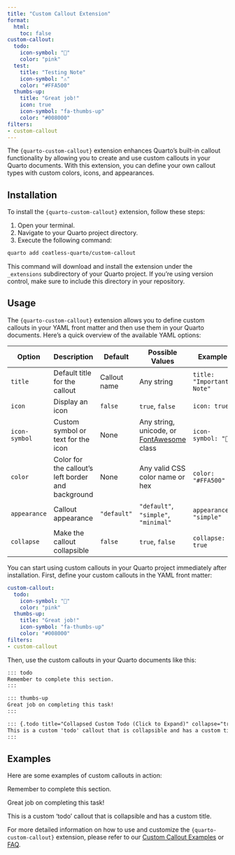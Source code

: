 ```yaml
---
title: "Custom Callout Extension"
format: 
  html:
    toc: false
custom-callout:
  todo:
    icon-symbol: "📝"
    color: "pink"
  test:
    title: "Testing Note"
    icon-symbol: "⚠️"
    color: "#FFA500"
  thumbs-up:
    title: "Great job!"
    icon: true
    icon-symbol: "fa-thumbs-up"
    color: "#008000"
filters:
- custom-callout
---
```


The `{quarto-custom-callout}` extension enhances Quarto's built-in callout functionality by allowing you to
create and use custom callouts in your Quarto documents. With this extension, you can define your 
own callout types with custom colors, icons, and appearances.

## Installation

To install the `{quarto-custom-callout}` extension, follow these steps:

1. Open your terminal.
2. Navigate to your Quarto project directory.
3. Execute the following command:

```bash
quarto add coatless-quarto/custom-callout
```

This command will download and install the extension under the `_extensions` subdirectory of your Quarto project. 
If you're using version control, make sure to include this directory in your repository.

## Usage

The `{quarto-custom-callout}` extension allows you to define custom callouts in your YAML front matter and then use them in your Quarto documents. Here's a quick overview of the available YAML options:

| Option | Description | Default | Possible Values | Example |
|--------|-------------|---------|-----------------|---------|
| `title` | Default title for the callout | Callout name | Any string | `title: "Important Note"` |
| `icon` | Display an icon | `false` | `true`, `false` | `icon: true` |
| `icon-symbol` | Custom symbol or text for the icon | None | Any string, unicode, or [FontAwesome](https://fontawesome.com/search?o=r&m=free) class | `icon-symbol: "📝"` |
| `color` | Color for the callout's left border and background | None | Any valid CSS color name or hex | `color: "#FFA500"` |
| `appearance` | Callout appearance | `"default"` | `"default"`, `"simple"`, `"minimal"` | `appearance: "simple"` |
| `collapse` | Make the callout collapsible | `false` | `true`, `false` | `collapse: true` |

You can start using custom callouts in your Quarto project immediately after installation. First, define your custom callouts in the YAML front matter:

```yaml
custom-callout:
  todo:
    icon-symbol: "📝"
    color: "pink"
  thumbs-up:
    title: "Great job!"
    icon-symbol: "fa-thumbs-up"
    color: "#008000"
filters:
- custom-callout
```


Then, use the custom callouts in your Quarto documents like this:

```markdown
::: todo
Remember to complete this section.
:::

::: thumbs-up
Great job on completing this task!
:::

::: {.todo title="Collapsed Custom Todo (Click to Expand)" collapse="true"}
This is a custom 'todo' callout that is collapsible and has a custom title.
:::
```

## Examples

Here are some examples of custom callouts in action:

::: todo
Remember to complete this section.
:::

::: thumbs-up
Great job on completing this task!
:::

::: {.todo title="Collapsed Custom Todo (Click to Expand)" collapse="true"}
This is a custom 'todo' callout that is collapsible and has a custom title.
:::

For more detailed information on how to use and customize the `{quarto-custom-callout}` extension, please refer to our [Custom Callout Examples](qcustom-callout-example.qmd) or [FAQ](qcustom-callout-faq.qmd).
